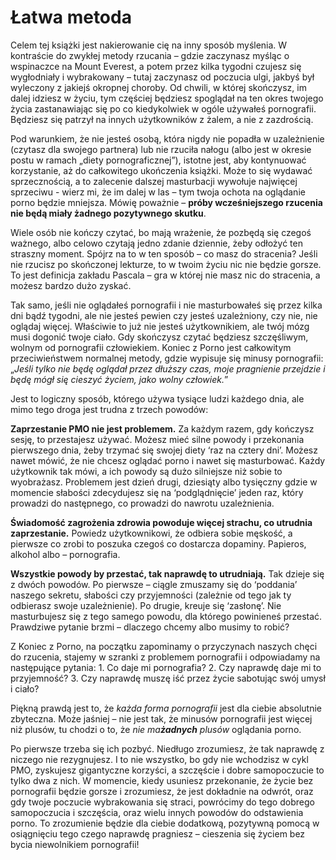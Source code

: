 # Łatwa metoda

Celem tej książki jest nakierowanie cię na inny sposób myślenia. W kontraście do zwykłej metody rzucania – gdzie zaczynasz myśląc o wspinaczce na Mount Everest, a potem przez kilka tygodni czujesz się wygłodniały i wybrakowany – tutaj zaczynasz od poczucia ulgi, jakbyś był wyleczony z jakiejś okropnej choroby. Od chwili, w której skończysz, im dalej idziesz w życiu, tym częściej będziesz spoglądał na ten okres twojego życia zastanawiając się po co kiedykolwiek w ogóle używałeś pornografii. Będziesz się patrzył na innych użytkowników z żalem, a nie z zazdrością.

Pod warunkiem, że nie jesteś osobą, która nigdy nie popadła w uzależnienie (czytasz dla swojego partnera) lub nie rzuciła nałogu (albo jest w okresie postu w ramach „diety pornograficznej”), istotne jest, aby kontynuować korzystanie, aż do całkowitego ukończenia książki. Może to się wydawać sprzecznością, a to zalecenie dalszej masturbacji wywołuje najwięcej sprzeciwu - wierz mi, że im dalej w las – tym twoja ochota na oglądanie porno będzie mniejsza. Mówię poważnie – **próby wcześniejszego rzucenia nie będą miały żadnego pozytywnego skutku**.

Wiele osób nie kończy czytać, bo mają wrażenie, że pozbędą się czegoś ważnego, albo celowo czytają jedno zdanie dziennie, żeby odłożyć ten straszny moment. Spójrz na to w ten sposób – co masz do stracenia? Jeśli nie rzucisz po skończonej lekturze, to w twoim życiu nic nie będzie gorsze. To jest definicja zakładu Pascala – gra w której nie masz nic do stracenia, a możesz bardzo dużo zyskać.

Tak samo, jeśli nie oglądałeś pornografii i nie masturbowałeś się przez kilka dni bądź tygodni, ale nie jesteś pewien czy jesteś uzależniony, czy nie, nie oglądaj więcej. Właściwie to już nie jesteś użytkownikiem, ale twój mózg musi dogonić twoje ciało. Gdy skończysz czytać będziesz szczęśliwym, wolnym od pornografii człowiekiem. Koniec z Porno jest całkowitym przeciwieństwem normalnej metody, gdzie wypisuje się minusy pornografii:
„*Jeśli tylko nie będę oglądał przez dłuższy czas, moje pragnienie przejdzie i będę mógł się cieszyć życiem, jako wolny człowiek.*”

Jest to logiczny sposób, którego używa tysiące ludzi każdego dnia, ale mimo tego droga jest trudna z trzech powodów:

**Zaprzestanie PMO nie jest problemem.**
Za każdym razem, gdy kończysz sesję, to przestajesz używać. Możesz mieć silne powody i przekonania pierwszego dnia, żeby trzymać się swojej diety 'raz na cztery dni'. Możesz nawet mówić, że nie chcesz oglądać porno i nawet się masturbować. Każdy użytkownik tak mówi, a ich powody są dużo silniejsze niż sobie to wyobrażasz. Problemem jest dzień drugi, dziesiąty albo tysięczny gdzie w momencie słabości zdecydujesz się na 'podglądnięcie' jeden raz, który prowadzi do następnego, co prowadzi do nawrotu uzależnienia.

**Świadomość zagrożenia zdrowia powoduje więcej strachu, co utrudnia zaprzestanie.**
Powiedz użytkownikowi, że odbiera sobie męskość, a pierwsze co zrobi to poszuka czegoś co dostarcza dopaminy. Papieros, alkohol albo – pornografia.

**Wszystkie powody by przestać, tak naprawdę to utrudniają.**
Tak dzieje się z dwóch powodów. Po pierwsze – ciągle zmuszamy się do 'poddania' naszego sekretu, słabości czy przyjemności (zależnie od tego jak ty odbierasz swoje uzależnienie). Po drugie, kreuje się 'zasłonę'. Nie masturbujesz się z tego samego powodu, dla którego powinieneś przestać. Prawdziwe pytanie brzmi – dlaczego chcemy albo musimy to robić?

Z Koniec z Porno, na początku zapominamy o przyczynach naszych chęci do rzucenia, stajemy w szranki z problemem pornografii i odpowiadamy na następujące pytania:
1.  Co daje mi pornografia?
2.  Czy naprawdę daje mi to przyjemność?
3.  Czy naprawdę muszę iść przez życie sabotując swój umysł i ciało?

Piękną prawdą jest to, że *każda forma pornografii* jest dla ciebie absolutnie zbyteczna.
Może jaśniej – nie jest tak, że minusów pornografii jest więcej niż plusów, tu chodzi o to, że *nie ma**żadnych** plusów* oglądania porno.

Po pierwsze trzeba się ich pozbyć. Niedługo zrozumiesz, że tak naprawdę z niczego nie rezygnujesz. I to nie wszystko, bo gdy nie wchodzisz w cykl PMO, zyskujesz gigantyczne korzyści, a szczęście i dobre samopoczucie to tylko dwa z nich. W momencie, kiedy usuniesz przekonanie, że życie bez pornografii będzie gorsze i zrozumiesz, że jest dokładnie na odwrót, oraz gdy twoje poczucie wybrakowania się straci, powrócimy do tego dobrego samopoczucia i szczęścia, oraz wielu innych powodów do odstawienia porno. To zrozumienie będzie dla ciebie dodatkową, pozytywną pomocą w osiągnięciu tego czego naprawdę pragniesz – cieszenia się życiem bez bycia niewolnikiem pornografii!